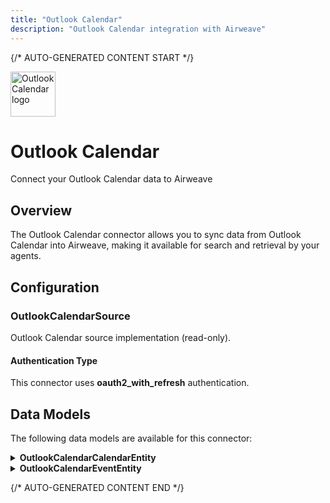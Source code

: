 ```yaml
---
title: "Outlook Calendar"
description: "Outlook Calendar integration with Airweave"
---
```


{/* AUTO-GENERATED CONTENT START */}

<div className="connector-header">
  <img src="icon.svg" alt="Outlook Calendar logo" width="72" height="72" className="connector-icon" />
  <div className="connector-info">
    <h1>Outlook Calendar</h1>
    <p>Connect your Outlook Calendar data to Airweave</p>
  </div>
</div>

## Overview

The Outlook Calendar connector allows you to sync data from Outlook Calendar into Airweave, making it available for search and retrieval by your agents.

## Configuration


### OutlookCalendarSource

Outlook Calendar source implementation (read-only).


#### Authentication Type

This connector uses **oauth2_with_refresh** authentication.


## Data Models

The following data models are available for this connector:


<details>
<summary><strong>OutlookCalendarCalendarEntity</strong></summary>

Schema for an Outlook Calendar object.

    The inherited entity_id field stores the calendar's Microsoft Graph ID.


| Field | Type | Description |
|-------|------|-------------|
| name | Optional[str] | The display name of the calendar. |
| color | Optional[str] | Indicates the color theme for the calendar. |
| change_key | Optional[str] | Indicates if the user can write to the calendar. |
| can_share | bool | Indicates if the user has the ability to share the calendar. |
| can_view_private_items | bool | Indicates if the user can view private events on the calendar. |
| owner | Optional[Dict[str, Any]] | Details about the calendar |

</details>

<details>
<summary><strong>OutlookCalendarEventEntity</strong></summary>

Schema for an Outlook Calendar Event object.

    The inherited entity_id field stores the event's Microsoft Graph ID.


| Field | Type | Description |
|-------|------|-------------|
| subject | Optional[str] | The subject or title of the event. |
| body_preview | Optional[str] | A short text preview of the event body. |
| body_content | Optional[str] | Full body content (HTML or text). |
| start_datetime | Optional[datetime] | Time zone for the start time, from  |
| end_datetime | Optional[datetime] | Time zone for the end time, from  |
| is_all_day | bool | Indicates if the event lasts all day. |
| is_cancelled | bool | Indicates if the event has been canceled. |
| show_as | Optional[str] | The status to show. E.g.,  |
| importance | Optional[str] | Indicates the importance of the event. |
| sensitivity | Optional[str] | Timestamp when the event was created, from  |
| updated_at | Optional[datetime] | Timestamp when the event was last modified, from  |
| web_link | Optional[str] | A URL that opens the event in Outlook on the web. |

</details>


{/* AUTO-GENERATED CONTENT END */}
